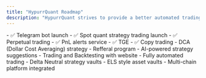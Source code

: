 ```yaml
---
title: "HypurrQuant Roadmap"
description: "HypurrQuant strives to provide a better automated trading experience, passive income opportunities, asset management, and DeFi services."
---
```

<Steps>
  <Step title="Q1 2025">
    - ✅ Telegram bot launch
    - ✅ Spot quant strategy trading launch
    - ✅ Perpetual trading
    - ✅ PnL alerts service
  </Step>
  <Step title="Q2 2025">
    - ✅ TGE
    - ✅ Copy trading 
    - DCA (Dollar Cost Averaging) strategy
    - Refferal program
  </Step>
  <Step title="Coming Soon">
    - AI-powered strategy suggestions
    - Trading and Backtesting with website
    - Fully automated trading
    - Delta Neutral strategy vaults
    - ELS style asset vaults
    - Multi-chain platform integrated
  </Step>
</Steps>